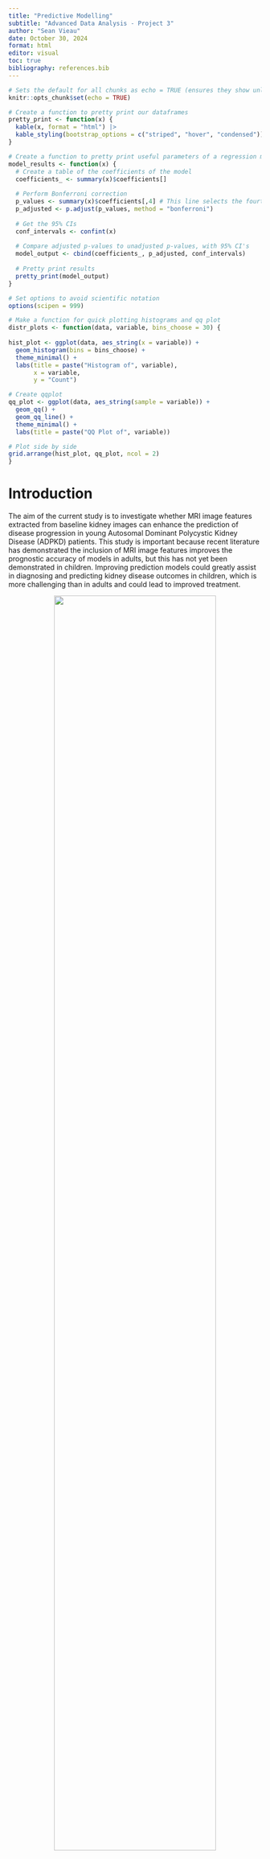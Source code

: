 ```yaml
---
title: "Predictive Modelling"
subtitle: "Advanced Data Analysis - Project 3"
author: "Sean Vieau"
date: October 30, 2024
format: html
editor: visual
toc: true
bibliography: references.bib
---
```


```r
# Sets the default for all chunks as echo = TRUE (ensures they show unless specified not to)
knitr::opts_chunk$set(echo = TRUE)

# Create a function to pretty print our dataframes
pretty_print <- function(x) {
  kable(x, format = "html") |>
  kable_styling(bootstrap_options = c("striped", "hover", "condensed"))
}

# Create a function to pretty print useful parameters of a regression model
model_results <- function(x) {
  # Create a table of the coefficients of the model
  coefficients_ <- summary(x)$coefficients[]
  
  # Perform Bonferroni correction 
  p_values <- summary(x)$coefficients[,4] # This line selects the fourth column of the resulting coefficients      table from summary(model), which is the p-values
  p_adjusted <- p.adjust(p_values, method = "bonferroni")
  
  # Get the 95% CIs
  conf_intervals <- confint(x)
  
  # Compare adjusted p-values to unadjusted p-values, with 95% CI's
  model_output <- cbind(coefficients_, p_adjusted, conf_intervals)
  
  # Pretty print results
  pretty_print(model_output)
}

# Set options to avoid scientific notation
options(scipen = 999)

# Make a function for quick plotting histograms and qq plot
distr_plots <- function(data, variable, bins_choose = 30) {
  
hist_plot <- ggplot(data, aes_string(x = variable)) +
  geom_histogram(bins = bins_choose) +
  theme_minimal() +
  labs(title = paste("Histogram of", variable),
       x = variable,
       y = "Count")

# Create qqplot
qq_plot <- ggplot(data, aes_string(sample = variable)) +
  geom_qq() +
  geom_qq_line() +
  theme_minimal() +
  labs(title = paste("QQ Plot of", variable))

# Plot side by side
grid.arrange(hist_plot, qq_plot, ncol = 2)
}
```

# Introduction

The aim of the current study is to investigate whether MRI image features extracted from baseline kidney images can enhance the prediction of disease progression in young Autosomal Dominant Polycystic Kidney Disease (ADPKD) patients. This study is important because recent literature has demonstrated the inclusion of MRI image features improves the prognostic accuracy of models in adults, but this has not yet been demonstrated in children. Improving prediction models could greatly assist in diagnosing and predicting kidney disease outcomes in children, which is more challenging than in adults and could lead to improved treatment.

::: {style="text-align: center;"}
<img src="/Project_3_Predictive_Modelling/Project_3_R/Media/Project_Description.png" style="width:80%;"/>
:::

#### Task One

![](/Project_3_Predictive_Modelling/Project_3_R/Media/Task_One.png){fig-align="center" width="80%"}

#### Task Two

![](/Project_3_Predictive_Modelling/Project_3_R/Media/Task_Two.png){fig-align="center" width="80%"}

### Clinical Hypotheses

The two clinical hypotheses for this study are that including MRI image features will improve model performance compared to using baseline kidney volume alone in models predicting

1.  Percentage change of total kidney volume growth

2.  Classification of a patient as having fast or slow progression of the disease.

# Background

Here we will review background information on the methodology and variables provided in this data set.

## Gabor Transform

#### What is it

The Gabor Transform, named after Dennis Gabor, is a powerful technique for analyzing the [**texture**]{.underline} of MRI images. By convolving the image with a Gabor filter, it becomes possible to discriminate between features based on intensity differences. This allows the target region and background to be differentiated if they possess distinct features, as they will exhibit different intensity levels. Moreover, the Gabor Transform has tunable parameters, such as the frequency of the sinusoidal wave, which can be adjusted to extract specific textures from the images. Higher frequencies are ideal for capturing fine textures, while lower frequencies are better suited for coarse textures.

#### How it Works

The Gabor Filter first applies a Gaussian Envelope to focus on a small region of the image. It then applies a sinusoidal wave that oscillates at a specific frequency and captures the variation in intensities at that frequency and orientation within that region.

#### Example of Gabor Transform

![Example of applying a Gaussian, then Gabor, and Laplacian Filter (GGL) for differentiation between two different textures (+'s vs L's) ([2](https://link.springer.com/article/10.1007/BF00204594)).](images/clipboard-573562689.png){fig-align="center"}

#### Image Features Provided by the Gabor Transform

In general, Gabor functions can easily extract features of:

-   Spatial Frequency (e.g. how often pixel intensity changes in a given area)

-   Density (e.g. concentration of features within a certain area)

-   Orientation (e.g. Textures or edges at 0°, 45°, 90°, 135°)

-   Phase (e.g. alignment/distance of features)

-   Energy (e.g. overall intensity)

Sources: [1](https://link.springer.com/article/10.1007/s11042-020-09635-6), [2](https://link.springer.com/article/10.1007/BF00204594)

## Gray Level Co-Occurrence Matrix

#### What is it

The Gray Level Co-Occurrence Matrix (GLCM) is another powerful tool for extracting **texture** features from an MRI image. GLCM works under the assumption that the textural information in an image is contained in the "average" spatial relationship that the gray tones in the image have to each other. For example, when a small patch of the picture has little variation of features, the dominant property is tone; When a small patch of a picture has high variation, the dominant property is texture ([3](https://ieeexplore.ieee.org/document/4309314)).

#### How it Works

GLCM examines the spatial relationship between pairs of pixels in an image and calculates how often pairs of pixel values occur at a specified distance and orientation. It does this by computing a set of gray-tone spacial-dependence matrices for various angular relationships and distances between neighboring resolution cell pairs on the image ([3](https://ieeexplore.ieee.org/document/4309314)).

#### Example of GLCM

![Example of textural features extracted from two different land-use category images ([3](https://ieeexplore.ieee.org/document/4309314)).](images/clipboard-759848695.png){width="80%"}

#### Image Features Provided by GLCM

In general, GLCM provides information on the following features:

-   Homogeneity

-   Linear Structure

-   Contrast

-   Number and Nature of Boundaries

-   Complexity of the Image

## Local Binary Pattern

#### What is it

The Local Binary Pattern (LBP) is a third powerful method for extracting [**texture**]{.underline} features from an image. An important and fundamental property of texture is how uniform the patterns are, and LBP captures this by detecting these uniform patterns in circular neighborhoods at any rotation and spatial resolution. LBP is rotation invariant, meaning it does not matter what rotation the image is at; it will always extract very similar features) ([4](https://ieeexplore.ieee.org/document/1017623)).

#### How it Works

LBP works by comparing the intensity of a central pixel with its neighboring pixels and encoding this relationship into a binary pattern. For each neighbor, if it's intensity is greater or equal to the central pixel, it gets assigned a 1 (otherwise a 0). The binary values of all neighbors are then concatenated to form a binary number, and this number is converted into a decimal that represent the LBP for the central pixel ([4](https://ieeexplore.ieee.org/document/1017623)).

#### Example of LBP

![Example of the 36 unique comparisons that can be made between neighboring pixels ([4](https://ieeexplore.ieee.org/document/1017623)).](images/clipboard-3679699747.png){fig-align="center"}

#### Code Information

![](/Project_3_Predictive_Modelling/Project_3_R/Media/Code_Information.png){fig-align="center" width="80%"}

#### Image Features Provided by the LBP

In general, the LBP provides image features on:

-   Uniformity

-   Local Contrast

-   Texture Description

-   Spatial Patterns

-   Gray Level Distribution

# Method

## Study Design

The investigators recruited 71 young patients with ADPKD and collected MRI data at baseline and after 3 years. Additionally, the height corrected kidney volume for each patient was collected at baseline and 3 years by a physician, and the percentage change calculated. Patients were classified as having slow or fast progression of the disease based on this percentage change. Image features were extracted from the baseline MRI images including 2 image features on kidney geometric information, 5 features based on Gabor transform, 2 features based on gray level co-occurrence matrix, 5 features based on image textures, and 5 features based on local binary pattern.

### Statistical Hypotheses

1.  A **linear regression model** predicting **percentage change of total kidney volume growth** including MRI image features and baseline kidney volume will have better performance than a model with baseline kidney volume alone, as determined by specificity, sensitivity, PPV,  NPV,  accuracy, and AUC.

2.  A **logistic regression model** predicting **classification of disease progression as slow or fast** including MRI image features and baseline kidney volume will have better performance than a model with baseline kidney volume alone, as determined by specificity, sensitivity, PPV,  NPV,  accuracy, and AUC.

# Data Preparation

#### Load Packages

```r
library(dplyr)
library(ggplot2)
library(tidyverse)
library(plotly) # Used for interactive plots
library(kableExtra) # Used for pretty printing (kable_styling)
library(ggridges) # Used for plotting distributions
library(naniar) # Used to visualize missingness
library(patchwork) # Used to chain ggplots together
library(gridExtra) # Used to plot ggplots side by side
library(corrplot) # Used for correlation matrix
library(caret) # Used for K-fold cross validation and machine learning
library(bestNormalize) # Used to find best transformation
library(olsrr) # used for backwards elimination model.
library(car) # Used for influenceplot function
library(reshape2) # Used for melting data for multi ROC plotting
```

#### Read .CSV

```r
# Read in data
data <- read_csv("C:/Users/sviea/Documents/Portfolio/Project_3_Predictive_Modelling/Project_3_R/Raw_Data/Project3_data.csv")
```

#### Examine Data Set

```r
# Examine data
pretty_print(head(data))

# Check data types
glimpse(data)
```

#### Create Factors

Everything is appropriately coded as a double.

Let's just convert `progression` into a factor that contains the levels for "slow" or "fast and we're good to go. We will also rename some variables for convenience.

```r
# Convert progression into a factor
data <- data |> 
  mutate(progression = factor(progression,
         levels = c(0,1),
         labels = c("Slow", "Fast")))

# Rename Subject ID and kidney volume variables so they are easier to access
data <- data |> 
  rename(Subject_ID = `Subject ID`,
         kidvol_base = tkvht_base,
         kidvol_visit2 = tkvht_visit2,
         kidvol_change = tkvht_change) 

# Double check data types
glimpse(data)
```

#### Summary

Our data set consists of:

-   71 patients
-   19 MRI image features
-   4 kidney volume variables

# Missingness

```r
# Examine missingness
gg_miss_var(data)

# Examine missingness percents
vis_miss(data)
```

We have 0 missing values!

# Data Split

#### Background

We have an N of 71, which is notably small.

In order to increase the power of the study, we will perform a 5-fold cross validation. Thus, all patients will be in both the training and validation sets, providing a comprehensive evaluation.

![](images/clipboard-802573844.png)

#### Perform the Split

To begin with, we will divide our data set into 5 even folds.

First we randomly shuffle the data so it is not organized by Subject ID

```r
# Set seed for reproducibility
set.seed(123)

# Shuffle the rows
data <- data |> slice_sample(n = nrow(data))
```

Then we create 5-folds of our data set.

```r
# Create labels for Folds1-5
data |> 
  mutate(fold_number = rep(c("Fold1", "Fold2", "Fold3", "Fold4", "Fold5"), length.out = n())) -> data

#### Create separate data frames for each fold

# Create Fold 1
data1_train <- data |> 
  filter(fold_number != "Fold1")
data1_test <- data |> 
  filter(fold_number == "Fold1")

# Create fold 2
data2_train <- data |> 
  filter(fold_number != "Fold2")
data2_test <- data |> 
  filter(fold_number == "Fold2")

# Create fold 3
data3_train <- data |> 
  filter(fold_number != "Fold3")
data3_test <- data |> 
  filter(fold_number == "Fold3")

# Create fold 4
data4_train <- data |> 
  filter(fold_number != "Fold4")
data4_test <- data |> 
  filter(fold_number == "Fold4")

# Create fold 5
data5_train <- data |> 
  filter(fold_number != "Fold5")
data5_test <- data |> 
  filter(fold_number == "Fold5")
```

And examine `Fold1` and ensure the dimensions check out.

```r
# Check dimensions of Fold1
dim(data1_train)

# Check dimensions of Fold1
dim(data1_test)

# Check for any overlapping patients
inner_join(data1_train, data1_test, by = "Subject_ID")
```

We have 56 patients in the fold 1 training set, and 15 in the test set, with no overlapping IDs. Perfect!

# Outcome Variables {#Outcomes_Uni}

Examining the distributions of the entire data set before splitting can cause subtle biases. For example, transformations or decisions based on the entire data set might inadvertently incorporate patterns from the test data into the training process!

We essentially want to mimic real world situations, where we would not know the distributions of our test set prior to analysis.

Thus, we will perform the initial examination of the distribution of our variables, using `Fold1_train`.

::: panel-tabset
## Kidney Volume

#### Baseline Kidney Volume

```r
# Visualize baseline kidney volume
ggplot(data1_train, aes(x = kidvol_base)) +
  geom_histogram() + 
  theme_minimal() + 
  labs(title = "Histogram for Baseline Kidney Volume",
       x = "Baseline Kidney Volume",
       y = "Count")

## QQ Plot
ggplot(data1_train, aes(sample = kidvol_base)) +
  geom_qq() +
  geom_qq_line() +
  theme_minimal() + 
  labs(title = "Histogram for Baseline Kidney Volume",
       x = "Baseline Kidney Volume",
       y = "Count")
```

Kidney volume at baseline appears to be logarithmic.

```r
# Visualize baseline kidney volume
ggplot(data1_train, aes(x = log(kidvol_base))) +
  geom_histogram() + 
  theme_minimal() + 
  labs(title = "Histogram forLog Baseline Kidney Volume",
       x = "Baseline Kidney Volume",
       y = "Count")

# QQ Plot
ggplot(data1_train, aes(sample = log(kidvol_base))) +
  geom_qq() +
  geom_qq_line() +
  theme_minimal() + 
  labs(title = "Histogram for Log Baseline Kidney Volume",
       x = "Baseline Kidney Volume",
       y = "Count")

# Create variable
data1_train <- data1_train |> 
  mutate(kidvol_base_log = log(kidvol_base))
```

`kidvol_base` is normally distributed approximately, after log transform and this variable will be used going forward.

#### Percent Change in Kidney Volume

```r
#| fig-height: 3.5
#| fig-width: 8
# Create histogram
hist_plot <- ggplot(data1_train, aes(x = kidvol_change)) +
  geom_histogram(binwidth = 4.5) +
  theme_minimal() +
  labs(title = "Histogram of Kidney Volume Change",
       y = "Count",
       x = "Kidney Volume Change (%)")

# Create qqplot
qq_plot <- ggplot(data1_train, aes(sample = kidvol_change)) +
  geom_qq() +
  geom_qq_line() +
  theme_minimal() +
  labs(title = "QQ Plot of Kidney Volume Change")

# Plot side by side
grid.arrange(hist_plot, qq_plot, ncol = 2)
```

`kidvol_change` is not quite normally distributed.

##### Log Transform

Let's check if a logarithmic or sqrt transformation will be better.

```r
# Use bestNormalize R package to select the best transformation
BNObject <- bestNormalize(data1_train$kidvol_change)
BNObject

# Create histogram
hist_plot <- ggplot(data1_train, aes(x = log(kidvol_change))) +
  geom_histogram(binwidth = 0.5) +
  theme_minimal() +
  labs(title = "Histogram of Log Kidney Volume Change",
       y = "Count",
       x = "Kidney Volume Change (%)")

# Create qqplot
qq_plot <- ggplot(data1_train, aes(sample = log(kidvol_change))) +
  geom_qq() +
  geom_qq_line() +
  theme_minimal() +
  labs(title = "QQ Plot of Log Kidney Volume Change")

# Plot side by side
grid.arrange(hist_plot, qq_plot, ncol = 2)
```

##### Square Root Transform

```r
# Create histogram
hist_plot <- ggplot(data1_train, aes(x = sqrt(kidvol_change))) +
  geom_histogram(binwidth = 0.5) +
  theme_minimal() +
  labs(title = "Histogram of Sqrt Kidney Volume Change",
       y = "Count",
       x = "Kidney Volume Change (%)")

# Create qqplot
qq_plot <- ggplot(data1_train, aes(sample = sqrt(kidvol_change))) +
  geom_qq() +
  geom_qq_line() +
  theme_minimal() +
  labs(title = "QQ Plot of Sqrt Kidney Volume Chage")

# Plot side by side
grid.arrange(hist_plot, qq_plot, ncol = 2)
```

The log transform appears the best for us.

However, after checking with the professor, it is very rare in machine learning that we engineer the outcome variable at all.

```r
# Create log change in kidney volume
data1_train <- data1_train |> 
  mutate(kidvol_change_log = log(kidvol_change))
```

#### Outliers

It also appears that we have two outlier values. Let's assess using boxplots.

```r
# Calculate IQR and identify outliers
IQR_val <- IQR(data1_train$kidvol_change)
Q1 <- quantile(data1_train$kidvol_change, 0.25)
Q3 <- quantile(data1_train$kidvol_change, 0.75)
lower_bound <- Q1 - (1.5*IQR_val)
upper_bound <- Q3 + (1.5*IQR_val)

# Create boxplot and flag outliers
ggplot(data1_train, aes(x = "", y = kidvol_change)) +
  geom_boxplot(alpha = 0.8) +
  geom_text(aes(label = ifelse(kidvol_change < lower_bound | kidvol_change > upper_bound, Subject_ID, "")), hjust = -0.5, color = "red") +
  theme_minimal() +
  labs(title = "Boxplot of Kidney Volume Change",
       x = "",
       y = "Kidney Volume Change")
```

Patients 37 and 51 are flagging as potential outliers. Let's examine them.

```r
# Examine outlier patients
data1_train |> 
  arrange(desc(kidvol_change)) |> 
  head() |> 
  pretty_print()
```

Interesting, it looks like these patients also have high values for certain MRI image features, such as GLCM 1 and 2. Additionally, they do not have the highest visit 2 kidney volumes, they simply increases in size the most.

### Summary

##### Transformation

It appears that a log transform of `kidvol_base` gives us an approximately normal distribution, and this will be the value used for this covariate going forward.

##### Outliers

While patients 37 and 51 are potential outliers on `kidvol_change`, these are NOT erroneous values. On the contrary, they are backed up by similar high values on other measurements such as `glcm2`, but are not universally high on all MRI image features. In other words, these appear to be very realistic values.

In summary, all values are derived from authentic biological data. They will be examined using the jackknife residuals to assess for leverage and influence, but we are motivated to retain them in the analysis.

[Top of Tabset](#Outcomes_Uni)

## Disease Progression

```r
# Create bar plot
ggplot(data1_train, aes(x = progression, fill = progression)) +
  geom_bar() +
  theme_minimal() +
  scale_fill_brewer(palette = "Pastel2") +
  ylim(0, 45) +
  labs(title = "Count of Slow vs Fast Disease Progression",
       x = "Disease Progression",
       y = "Count",
       fill = "Progression")

# Create Table
table(data1_train$progression) 
```

We have an equal amount of patients that had slow vs fast disease progression.

[Top of Tabset](#Outcomes_Uni)
:::

## Summary

#### Kidney Volume Change

`kidvol_change` is approximately normally distributed following a log transform, with 2 potential outliers we will keep an eye on.

#### Slow vs Fast Disease Progression

We have an even count between patients who had slow vs fast disease progression.

# Feature Engineering I {#Features_Uni}

An assumption for a linear regression is that there is a linear relationship between the predictor and the outcome variable.

Thus for the initial step, we will examine the distribution of our variables and create a quadratic term or take the log for each variable as necessary.

:::::::::: panel-tabset
## Geometry

::: panel-tabset
## Geom1

```r
#| fig-height: 3.5
#| fig-width: 8
# Create histogram
hist_plot <- ggplot(data1_train, aes(x = geom1)) +
  geom_histogram(binwidth = 30) +
  theme_minimal() +
  labs(title = "Histogram of Geom1",
       x = "Geom1",
       y = "Count")

# Create qqplot
qq_plot <- ggplot(data1_train, aes(sample = geom1)) +
  geom_qq() +
  geom_qq_line() +
  theme_minimal() +
  labs(title = "QQ Plot of Geom1")

# Plot side by side
grid.arrange(hist_plot, qq_plot, ncol = 2)
```

There is 1 patient with a drastically lower value than everyone else. Let's examine.

```r
# Filter to most negative geom1 value
data1_train |> 
  arrange(geom1) |> 
  select(Subject_ID, geom1, geom2) |> 
  head() |> 
  pretty_print()
```

Patient 48 appears to be an outlier on `geom1`.

#### Perform Yeo Johnson Transformation

Since we have negatie we have to perform the yeo johnson transformation or we will lose observations as `NA` values.

```r
# Use bestNormalize R package to select the best transformation
BNObject <- bestNormalize(data1_train$geom1)
BNObject

# Create histogram
hist_plot <- ggplot(data1_train, aes(x = yeojohnson(geom1)$x.t)) +
  geom_histogram(binwidth = .4) +
  theme_minimal() +
  labs(title = "Histogram of Yeo Johnson Geom1",
       y = "Count",
       x = "Log Geom1")

# Create qqplot
qq_plot <- ggplot(data1_train, aes(sample = yeojohnson(geom1)$x.t)) +
  geom_qq() +
  geom_qq_line() +
  theme_minimal() +
  labs(title = "QQ Plot of Yeo Johnson Geom1")

# Plot side by side
grid.arrange(hist_plot, qq_plot, ncol = 2)

# Perform transform
data1_train <- data1_train |> 
  mutate(geom1_yeo = yeojohnson(geom1)$x.t)
```

`geom` is more normally distributed after a Yeo Johnson transform.

#### Summary

`geom1` is normally distributed following a Yeo Johnson transform. There is potentially one outlier on the negative side, but this seemed to not be a factor after transforming.

[Top of Tabset](#Features_Uni)

## Geom2

```r
#| fig-height: 3.5
#| fig-width: 8
# Create histogram
hist_plot <- ggplot(data1_train, aes(x = geom2)) +
  geom_histogram(binwidth = 300) +
  theme_minimal() +
  labs(title = "Histogram of Geom2",
       x = "Geom2",
       y = "Count")

# Create qqplot
qq_plot <- ggplot(data1_train, aes(sample = geom2)) +
  geom_qq() +
  geom_qq_line() +
  theme_minimal() +
  labs(title = "QQ Plot of Geom2")

# Plot side by side
grid.arrange(hist_plot, qq_plot, ncol = 2)
```

`geom2` appears to be logarithmic. Let's adjust.

#### Square Root Transformation

```r
#| fig-height: 3.5
#| fig-width: 8
# Create new variable
data1_train <- data1_train |> 
 mutate(geom2_sqrt = sqrt(geom2),
        geom2_log = log(geom2)) 

# Create histogram
hist_plot <- ggplot(data1_train, aes(x = geom2_sqrt)) +
  geom_histogram(binwidth = 20) +
  theme_minimal() +
  labs(title = "Histogram of Geom2_sqrt",
       x = "Geom2_sqrt",
       y = "Count")

# Create qqplot
qq_plot <- ggplot(data1_train, aes(sample = geom2_sqrt)) +
  geom_qq() +
  geom_qq_line() +
  theme_minimal() +
  labs(title = "QQ Plot of Geom2_sqrt")

# Plot side by side
grid.arrange(hist_plot, qq_plot, ncol = 2)
```

Sqrt kind of makes it better, but not quite.

#### Log Transformation

Let's examine the log.

```r

# Create histogram
hist_plot <- ggplot(data1_train, aes(x = log(geom2))) +
  geom_histogram(binwidth = 1) +
  theme_minimal() +
  labs(title = "Histogram of Geom2 log",
       x = "Geom2 log",
       y = "Count")

# Create qqplot
qq_plot <- ggplot(data1_train, aes(sample = log(geom2))) +
  geom_qq() +
  geom_qq_line() +
  theme_minimal() +
  labs(title = "QQ Plot of Geom2 log")

# Plot side by side
grid.arrange(hist_plot, qq_plot, ncol = 2)
```

#### Yeo Johnson Transform

A Yeo Johnson transformation

```r
# Use bestNormalize R package to select the best transformation
BNObject <- bestNormalize(data1_train$geom2)
BNObject

# Create histogram
hist_plot <- ggplot(data, aes(x = yeojohnson(geom2)$x.t)) +
  geom_histogram(binwidth = 1) +
  theme_minimal() +
  labs(title = "Histogram of Geom2 Yeo",
       x = "Geom2 Yeo",
       y = "Count")

# Create qqplot
qq_plot <- ggplot(data, aes(sample = yeojohnson(geom2)$x.t)) +
  geom_qq() +
  geom_qq_line() +
  theme_minimal() +
  labs(title = "QQ Plot of Geom2 Yeo")

# Plot side by side
grid.arrange(hist_plot, qq_plot, ncol = 2)

# Create the variable
data1_train <- data1_train |> 
  mutate(geom2_yeo = yeojohnson(geom2)$x.t)
```

I think log or yeo is our best bet here.

#### Summary

While there is no transformation that makes `geom2` normally distributed, log or yeojohnson transformation may help and will be considered. Let's select Yeo Johnson as it looks slightly better.

[Top of Tabset](#Features_Uni)
:::

## Gabor

::: panel-tabset
## Gabor1

```r
#| fig-height: 3.5
#| fig-width: 8
# Create histogram
hist_plot <- ggplot(data1_train, aes(x = gabor1)) +
  geom_histogram(binwidth = 0.2) +
  theme_minimal() +
  labs(title = "Histogram of Gabor1",
       x = "Gabor2",
       y = "Count")

# Create qqplot
qq_plot <- ggplot(data1_train, aes(sample = gabor1)) +
  geom_qq() +
  geom_qq_line() +
  theme_minimal() +
  labs(title = "QQ Plot of Gabor1")

# Plot side by side
grid.arrange(hist_plot, qq_plot, ncol = 2)
```

`gabor1` is normally distributed.

[Top of Tabset](#Features_Uni)

## Gabor2

```r
#| fig-height: 3.5
#| fig-width: 8
# Make plots
distr_plots(data1_train, "gabor2", 12)
```

`gabor2` appears approximately normally distributed.

```r
# Use bestNormalize R package to select the best transformation
BNObject <- bestNormalize(data1_train$gabor2)
BNObject
```

It looks like a yeo johnson transformation will be most appropriate here.

```r
data1_train <- data1_train |> 
  mutate(gabor2_yeo = yeojohnson(gabor2)$x.t)

distr_plots(data1_train, "gabor2_yeo", 10)
```

A yeo johnson transformation *slightly* improves the normality of `gabor2`.

[Top of Tabset](#Features_Uni)

## Gabor3

```r
#| fig-height: 3.5
#| fig-width: 8
# Make plots
distr_plots(data1_train, "gabor3", 30)
```

[Top of Tabset](#Features_Uni)

`gabor3` appears approximately normally distributed, with some potential outliers.

```r
# Use bestNormalize R package to select the best transformation
BNObject <- bestNormalize(data1_train$gabor3)
BNObject
```

Transformations don't seem to help much here. We want the values to be closest to 1 to indicate more normality.

#### Summary

Transformation doesn't seem to help much with `gabor3`.

[Top of Tabset](#Features_Uni)

## Gabor4

```r
#| fig-height: 3.5
#| fig-width: 8
# Make plots
distr_plots(data1_train, "gabor4", 30)
```

`gabor4` may be exponential.

```r
#| fig-height: 3.5
#| fig-width: 8
data1_train <- data1_train |> 
  mutate(gabor4_log = log(gabor4))

distr_plots(data1_train, "gabor4_log", 12)
```

`gabor4_log` appears to be normally distributed.

#### Summary

The log transform of `gabor4` made it approximately normal.

[Top of Tabset](#Features_Uni)

## Gabor5

```r
#| fig-height: 3.5
#| fig-width: 8
# Make plots
distr_plots(data1_train, "gabor5", 30)
```

`gabor5` looks logarithmic potentially.

#### Log Transform

```r
# Use bestNormalize R package to select the best transformation
BNObject <- bestNormalize(data1_train$gabor5)
BNObject

# Create log term
data1_train <- data1_train |> 
  mutate(gabor5_log = log(gabor5))
 
distr_plots(data1_train, "gabor5_log", 30)
```

That's kind of better.

```r
# Calculate IQR and identify outliers
IQR_val <- IQR(data1_train$gabor5_log)
Q1 <- quantile(data1_train$gabor5_log, 0.25)
Q3 <- quantile(data1_train$gabor5_log, 0.75)
lower_bound <- Q1 - (1.5*IQR_val)
upper_bound <- Q3 + (1.5*IQR_val)

# Create boxplot and flag outliers
ggplot(data1_train, aes(x = "", y = gabor5_log)) +
  geom_boxplot(alpha = 0.8) +
  geom_text(aes(label = ifelse(gabor5_log < lower_bound | gabor5_log > upper_bound, Subject_ID, "")), hjust = -0.5, color = "red") +
  theme_minimal() +
  labs(title = "Boxplot of Gabor5",
       x = "",
       y = "Gabor5")
```

#### Summary

`gabor5` is not normally distributed, and no transform seems to help much. It may be dropped from consideration.

[Top of Tabset](#Features_Uni)
:::

## GLCM

::: panel_tabset
## GLCM1

```r
#| fig-height: 3.5
#| fig-width: 8
# Make plots
distr_plots(data1_train, "glcm1", 10)
```

`glcm1` is approximately normally distributed.

[Top of Tabset](#Features_Uni)

## GLCM2

```r
#| fig-height: 3.5
#| fig-width: 8
# Make plots
distr_plots(data1_train, "glcm2", 10)
```

`glcm2` may be logarithmic.

#### Log Transform

```r
# Create log variable
data1_train <- data1_train |> 
  mutate(glcm2_log = log(glcm2))

#| fig-height: 3.5
#| fig-width: 8
# Make plots
distr_plots(data1_train, "glcm2_log", 10)
```

```r
# Use bestNormalize R package to select the best transformation
BNObject <- bestNormalize(data1_train$glcm2)
BNObject
```

It appears that this is the best transformation we will get.

#### Summary

The best transformation for `glcm2` is a log transform.

[Top of Tabset](#Features_Uni)
:::

## TXTI

::: panel-tabset
## TXT1

```r
#| fig-height: 3.5
#| fig-width: 8
# Make plots
distr_plots(data1_train, "txti1", 10)
```

#### Summary

`txti1` appears normally distributed

[Top of Tabset](#Features_Uni)

## TXTI2

```r
#| fig-height: 3.5
#| fig-width: 8
# Make plots
distr_plots(data1_train, "txti2", 10)
```

#### Summary

`txti2` appears normally distributed.

[Top of Tabset](#Features_Uni)

## TXTI3

```r
#| fig-height: 3.5
#| fig-width: 8
# Make plots
distr_plots(data1_train, "txti3", 10)
```

#### Summary

`txti3` appears normally distributed.

[Top of Tabset](#Features_Uni)

## TXTI4

```r
#| fig-height: 3.5
#| fig-width: 8
# Make plots
distr_plots(data1_train, "txti4", 10)
```

`txti4` may be logarithmic.

#### Log Transform

```r
#| fig-height: 3.5
#| fig-width: 8
data1_train <- data1_train |> 
  mutate(txti4_log = log(txti4))

# Make plots
distr_plots(data1_train, "txti4_log", 10)
```

That's better, still not perfect.

```r
# Use bestNormalize R package to select the best transformation
BNObject <- bestNormalize(data1_train$txti4)
BNObject
```

Log is better than sqrt so we will use log.

#### Summary

The best transformation for `txtxi4` is log, though it is still not perfect.

[Top of Tabset](#Features_Uni)

## TXTI5

```r
#| fig-height: 3.5
#| fig-width: 8
#| # Make plots
distr_plots(data1_train, "txti5", 10)
```

May be logarithmic.

#### Log Transform

```r
#| fig-height: 3.5
#| fig-width: 8
data1_train <- data1_train |> 
  mutate(txti5_log = log(txti5))

#| # Make plots
distr_plots(data1_train, "txti5_log", 10)
```

That looks better. Mostly.

```r
# Use bestNormalize R package to select the best transformation
BNObject <- bestNormalize(data1_train$txti5)
BNObject
```

Log performs better than sqrt, that's as good as we can get.

#### Summary

The best transformation for `txti5` is logarithmic.

[Top of Tabset](#Features_Uni)
:::

## LBP

::::: panel-tabset
## LBP1

```r
#| fig-height: 3.5
#| fig-width: 8
#| # Make plots
distr_plots(data1_train, "lbp1", 20)
```

Looks normally distributed with 1 outlier.

#### Remove Outlier

```r
# Examine LBP outlier
data1_train |> 
  arrange(desc(lbp3)) |> 
  select(Subject_ID, lbp1, lbp2, lbp3, lbp4, lbp5) |> 
  head() |> 
  pretty_print()
```

Patient 52 is a CLEAR outlier (lbp3 = 11, no othe patients have an lbp3 over 1).

We remove them.

```r
# Remove outlier patient
data1_train <- data1_train |> 
  filter(!Subject_ID == 52)
```

#### Remake Plots

```r
#| fig-height: 3.5
#| fig-width: 8
#| # Make plots
distr_plots(data1_train, "lbp1", 10)
```

That's close to normal, let's check if it could be better.

```r
# Use bestNormalize R package to select the best transformation
BNObject <- bestNormalize(data1_train$lbp1)
BNObject
```

#### Yeo Johnson Transform

It seems a yeo transformation will be the best (since we have negatives and a log and sqrt transformation will cause NA values)

```r
#| fig-height: 3.5
#| fig-width: 8
# Perform transform
data1_train <- data1_train |> 
  mutate(lbp1_yeo = yeojohnson(lbp1)$x.t)

#| # Make plots
distr_plots(data1_train, "lbp1_yeo", 10)
```

It's slightly better, but not by much.

#### Summary

A yeo johnson transformation helps a little bit.

We will choose to not transform this variable.

::: callout-note
Note: Patient 52 is a clear outlier and possibly erroneous value on the `lbp` features. Ensure to remove it from all data sets!
:::

[Top of Tabset](#Features_Uni)

## LBP2

```r
#| fig-height: 3.5
#| fig-width: 8
#| # Make plots
distr_plots(data1_train, "lbp2", 20)
```

We appear to have a different outlier for `lbp2`.

```r
# Examine outlier
data1_train |> 
  arrange(desc(lbp2)) |> 
  select(Subject_ID, lbp1, lbp2, lbp3, lbp4, lbp5) |> 
  head() |> 
  pretty_print()
```

Patient 48 is an outlier on `lbp2` (lbp2 = 3, all other patients are essentially below 1).

We remove them

```r
# Remove outlier
data1_train <- data1_train |> 
  filter(!Subject_ID == 48)
```

#### Remake Plots

```r
#| fig-height: 3.5
#| fig-width: 8
#| # Make plots
distr_plots(data1_train, "lbp2", 20)
```

#### 

`lbp2` is normally distributed

[Top of Tabset](#Features_Uni)

## LBP3

```r
#| fig-height: 3.5
#| fig-width: 8
#| # Make plots
distr_plots(data1_train, "lbp3", 20)
```

Doesn't look too good.

```r
# Use bestNormalize R package to select the best transformation
BNObject <- bestNormalize(data1_train$lbp3)
BNObject
```

None of the transformations help much here.

#### Summary

`lbp3` is not normally distributed and no transformations help. We keep the original unmodified values.

[Top of Tabset](#Features_Uni)

## LBP4

```r
#| fig-height: 3.5
#| fig-width: 8
#| # Make plots
distr_plots(data1_train, "lbp4", 20)
```

`lbp4` appears logarithmic.

```r
#| fig-height: 3.5
#| fig-width: 8
# Create log variable
data1_train <- data1_train |> 
  mutate(lbp4_log = log(lbp4))

#| # Make plots
distr_plots(data1_train, "lbp4_log", 20)
```

Looks better.

```r
# Use bestNormalize R package to select the best transformation
BNObject <- bestNormalize(data1_train$lbp4)
BNObject
```

The log transform also provides the best performance here.

#### Summary

The log transform provides the best distribution for `lbp4`

::: callout-note
Note: Patient 48 is a clear outlier and possibly erroneous value on the `lbp2` feature. Ensure to remove it from all data sets!
:::

[Top of Tabset](#Features_Uni)

## LBP5

```r
#| fig-height: 3.5
#| fig-width: 8
#| # Make plots
distr_plots(data1_train, "lbp5", 20)
```

`lbp5` looks logarithmic.

```r
#| fig-height: 3.5
#| fig-width: 8
# Create log variable
data1_train <- data1_train |> 
  mutate(lbp5_log = log(lbp5))

#| # Make plots
distr_plots(data1_train, "lbp5_log", 15)

# Create variable
data1_train <- data1_train |> 
  mutate(lbp5_log = log(lbp5))
```

```r
# Use bestNormalize R package to select the best transformation
BNObject <- bestNormalize(data1_train$lbp5)
BNObject
```

Looks better, and we confirm that the log transform performs the best.

#### Summary

Log transform is the best for `lbp5`.

[Top of Tabset](#Features_Uni)
:::::

## Feature Engineering Summary

We determined that the following variables were approximately normally distributed after performing the transformations below: - `kidvol_base_log` - `kidvol_change_log` (this will be considered, but likely not used) - `geom1_yeo` - `geom2_yeo` - `gabor2_yeo` - `gabor4_log` - `glcm2_log` - `txti4_log` - `txti5_log` - `lbp4_log` - `lbp5_log`

These variables will be used for all comparisons moving forward to ensure we meet the assumption of linearity for a linear regression model.

`gabor5` is not normal even after transforming.

We also eliminated 2 outlier/possible erroneous values in the form of patients, `48` and `52`.

[Top of Tabset](#Features_Uni)
::::::::::

## Correlation Matrix I

To assess for the best engineering of features and select the most promising covariates for this predictive model, I will create the following correlation matrices.

-   With unaltered features & engineered features
-   With averages and interactions to aggregate features from the same class
-   With squared features

This process should uncover hidden relationships between features that are not immediately obvious (such as a squared feature being a significant predictor, but not in its original form).

This first matrix will contain the unaltered features in their original form, as well as the engineered features as determined by examination of distributions.

```r
#| fig-height: 8
#| fig-width: 8
# Control matrix for better output
matrix_order <- c("kidvol_base", "kidvol_change", "kidvol_change_log", "progression", "geom1", "geom1_yeo", "geom2", "geom2_yeo", "gabor1", "gabor2", "gabor2_yeo", "gabor3", "gabor4", "gabor4_log", "gabor5", "glcm1", "glcm2", "glcm2_log", "txti1", "txti2", "txti3", "txti4", "txti4_log", "txti5", "txti5_log", "lbp1", "lbp2", "lbp3", "lbp4", "lbp4_log", "lbp5", "lbp5_log")
 
# Clean the output by making a trimmed dataset excluding extaneous variables
data_for_matrix <- data1_train |> 
  select(matrix_order)

# We factored our variables at the start. To make a correlation matrix we must reconvert those back to numeric
data_for_matrix <- data.frame(lapply(data_for_matrix, function(x) if (is.factor(x)) as.numeric(x) else x))

# Make a correlation matrix with all variables of the trimmed data set
correlation_matrix <- cor(data_for_matrix, use = "complete.obs")

# Plot correlation matrix
corrplot(correlation_matrix, method = "color", addCoef.col = "black", number.cex = 0.4, insig = "blank")
```

From this plot we can see a few relationships between our original and transformed features.

## Main Observations {#Corr_One}

:::: panel-tabset
## Geometry

`geom1` (r = -0.17) and `geom2_yeo` (r = -0.15) have about equal correlation with `kidvol_change`

[Top of Tabset](#Corr_One)

## Gabor Transform

None of the original or transformed `gabor` features are correlated to change in `kidvol_change_log`.

Interestingly, `gabor3` appears to have a strong correlation to the untransformed `kidvol_change`, but not with `kidvol_change_log`. Let's assess.

```r
# Create plot
ggplot(data1_train, aes(x = gabor3, y = kidvol_change)) +
  geom_smooth(method = "lm") +
  geom_point() +
  labs(title = "Change in Kidney Volume by Gabor3",
       x = "Gabor3",
       y = "Change in Kidney Volume (%)") +
  theme_minimal()
```

This appears to be driven entirely by that outlier patient on the far left.

We previously determined that patients 37 and 51 were outliers on the boxplots on `kidvol_change`.

Let's assess how this relationship changes after removing them.

```r
# Remove outlier patients on kidvol change
data_out_rem <- data1_train |> 
  filter(!Subject_ID %in% c(37,51))

# Plot
ggplot(data_out_rem, aes(x = gabor3, y = kidvol_change)) +
  geom_smooth(method = "lm") +
  geom_point() +
  labs(title = "Change in Kidney Volume by Gabor3",
       x = "Gabor3",
       y = "Change in Kidney Volume (%)") +
  theme_minimal()
```

The relationship now looks appropriately linear when these outlier patients are removed.

We can also see that taking the log of the change in kidney volume reduces the influence of these outliers and makes the correlation non significant

```r
# Create plot
ggplot(data1_train, aes(x = gabor3, y = kidvol_change_log)) +
  geom_smooth(method = "lm") +
  geom_point() +
  labs(title = "Change in Log Kidney Volume by Gabor3",
       x = "Gabor3",
       y = "Change in Log Kidney Volume (%)") +
  theme_minimal()
```

::: callout-note
Note: Patients 37 and 51 may be outliers and will need to be assessed using leverage and influence after the final model is fit!
:::

[Top of Tabset](#Corr_One)

## Gray Level Co-Occurence Matrix

None of the MRI features from the gray level co-occurence matrix were strongly correlated with `kidvol_change`.

[Top of Tabset](#Corr_One)

## Txti

`txti2` is a strong predictor of change in `kidvol` regardless if whether `kidvol` is transformed or not.

```r
# Create plot
ggplot(data1_train, aes(x = txti2, y = kidvol_change)) +
  geom_smooth(method = "lm") +
  geom_point() +
  labs(title = "Change in Log Kidney Volume by Txti2",
       x = "Txti2",
       y = "Change in Log Kidney Volume (%)") +
  theme_minimal()
```

`txti2` is a strong predictor of change in kidney volume!

[Top of Tabset](#Corr_One)

## Local Binary Pattern

#### Lbp2

`lbp2` is weakly correlated to change in kidney volume.

```r
# Create plot
ggplot(data1_train, aes(x = lbp2, y = kidvol_change)) +
  geom_smooth(method = "lm") +
  geom_point() +
  labs(title = "Change in Log Kidney Volume by lbp2",
       x = "lbp2",
       y = "Change in Log Kidney Volume (%)") +
  theme_minimal()


model <- lm(kidvol_change ~ lbp2, data = data1_train)
summary(model)
```

#### Lbp4

`lbp4` after log transforming is weakly associated with change in kidney volume, but not strong enough to be significant.

```r
# Create plot
ggplot(data1_train, aes(x = lbp4_log, y = kidvol_change)) +
  geom_smooth(method = "lm") +
  geom_point() +
  labs(title = "Change in Log Kidney Volume by Lbp4",
       x = "Log Lbp4",
       y = "Change in Kidney Volume (%)") +
  theme_minimal()
```

#### Lbp Log

`lbp5_log` is strongly correlated to change in kidney volume.

```r
# Create plot
ggplot(data1_train, aes(x = lbp5_log, y = kidvol_change)) +
  geom_smooth(method = "lm") +
  geom_point() +
  labs(title = "Change in Log Kidney Volume by Log Lbp5",
       x = "Log Lbp5",
       y = "Change in Log Kidney Volume (%)") +
  theme_minimal()
```

We have a pretty strong negative relationship here, looks like it is slightly driven by those two outlier patients.

[Top of Tabset](#Corr_One)
::::

## Summary

The features that are most promising as covariates at this point are:

-   `geom2_yeo`
-   `gabor3`
-   `txt12`
-   `lbp5_log`

# Feature Engineering II

## Averages and Interaction Terms

We saw in the correlation matrix that both `geom1` and `geom2` had pretty even correlations with change in kidney volume.

In the interest of discovering underlying patterns (and minimizing the number of features we have, since we have a limit of 5 based on our sample size), I will attempt to collapse these two variables by

-   Taking their average
-   Taking their interaction term

I will also do the same for `lbp2`, and `lbp5_log`, which were correlated with the outcome.

#### Create Average and Interaction Terms

```r
# Create average and interaction terms
data1_train <- data1_train |> 
  mutate(geom_avg = (geom1_yeo + geom2_yeo)/2,
         geom_int = geom1_yeo*geom2_yeo,
         lbp_avg  = (lbp2 + lbp5_log),
         lbp_int  = lbp2*lbp5_log)
```

## Correlation Matrix II

Now we can rerun the correlation matrix and examine how those relationships changed

```r
#| fig-width: 8
#| fig-height: 8
# Control matrix for better output
matrix_order <- c("kidvol_base", "kidvol_change", "kidvol_change_log", "progression", "geom1", "geom1_yeo", "geom2", "geom2_yeo", "geom_avg", "geom_int", "lbp1", "lbp2", "lbp3", "lbp4", "lbp4_log", "lbp5", "lbp5_log", "lbp_avg", "lbp_int")
 
# Clean the output by making a trimmed dataset excluding extaneous variables
data_for_matrix <- data1_train |> 
  select(matrix_order)

# We factored our variables at the start. To make a correlation matrix we must reconvert those back to numeric
data_for_matrix <- data.frame(lapply(data_for_matrix, function(x) if (is.factor(x)) as.numeric(x) else x))

# Make a correlation matrix with all variables of the trimmed data set
correlation_matrix <- cor(data_for_matrix, use = "complete.obs")

# Plot correlation matrix
corrplot(correlation_matrix, method = "color", addCoef.col = "black", number.cex = 0.6)
```

## Main Observations {#Corr_Two}

::: panel-tabset
## Geometry

`geom_avg` (r = 0.20) has a higher correlation coefficient than `geom1_yeo` and `geom2_yeo` alone, and will thus be used as an aggregate covariate to capture the geometry of the MRIs going forward.

```r
# Create plot
ggplot(data1_train, aes(x = geom_avg, y = kidvol_change)) +
  geom_smooth(method = "lm") +
  geom_point() +
  labs(title = "Change in Kidney Volume by geom_avg",
       x = "geom_avg",
       y = "Change in Kidney Volume (%)") +
  theme_minimal()
```

Notably, this could be driven by those two outliers as mentioned previously.

[Top of Tabset](#Corr_Two)

## Local Binary Pattern

The average and interaction terms do not perform better than `lbp5_log` alone.

[Top of Tabset](#Corr_Two)
:::

### Summary

`geom_avg` increases the r by 0.03 over the individual non-combined features, and will be chosen as a candidate covariate.

`lbp_avg` does not perform better than `lbp5_log` alone, and thus `lbp5_log` will be chosen as a candidate covariate in the final model.

# Feature Engineering III

## Quadratic Terms

Finally, we will consider quadratic terms for each feature.

```r
#| fig-width: 10
#| fig-height: 10
# Create function to square specified columns and rename the new variables
square_selected_variables <- function(df, columns) {
  df <- df %>%
    mutate(across(all_of(columns), ~ .^2, .names = "{.col}_square"))
  return(df)
}

# Choose columns to get squared
columns <- data1_train |>
  select(geom1, geom1_yeo, geom2, geom2_yeo, geom_avg, geom_int, gabor1, gabor2, gabor2_yeo, gabor3, gabor4, gabor4_log, gabor5, glcm1, glcm2, glcm2_log, txti1, txti2, txti3, txti4, txti4_log, txti5, txti5_log, lbp1, lbp2, lbp3, lbp4, lbp4_log, lbp5, lbp5_log, lbp_avg, lbp_int) |>
  colnames()


# Square selected variables
data_square <- square_selected_variables(data1_train, columns)
  
```

## Correlation Matrix III

```r
# Control matrix for better output
matrix_order <- c("kidvol_base", "kidvol_change", "kidvol_change_log", "progression", "geom1_square", "geom1_yeo_square", "geom2_square", "geom2_yeo_square", "geom_avg_square", "geom_int_square", "gabor1_square", "gabor2_square", "gabor2_yeo_square", "gabor3_square", "gabor4_square", "gabor4_log_square", "gabor5_square", "glcm1_square", "glcm2_square", "glcm2_log_square", "txti1_square", "txti2_square", "txti3_square", "txti4_square", "txti4_log_square", "txti5_square", "txti5_log_square", "lbp1_square", "lbp2_square", "lbp3_square", "lbp4_square", "lbp4_log_square", "lbp5_square", "lbp5_log_square", "lbp_avg_square", "lbp_int_square")
 
# Clean the output by making a trimmed dataset excluding extraneous variables
data_for_matrix2 <- data_square |> 
  select(matrix_order)

# We factored our variables at the start. To make a correlation matrix we must reconvert those back to numeric
data_for_matrix2 <- data.frame(lapply(data_for_matrix2, function(x) if (is.factor(x)) as.numeric(x) else x))

# Make a correlation matrix with all variables of the trimmed data set
correlation_matrix <- cor(data_for_matrix2, use = "complete.obs")

# Plot correlation matrix
corrplot(correlation_matrix, method = "color", addCoef.col = "black", number.cex = 0.2)
```

## Main Observations {#Corr_Three}

::: panel-tabset
## Gabor Transform

#### Gabor3

The correlation coefficient for `gabor3_square` is higher than `gabor3`.

```r
ggplot(data_square, aes(x = gabor3_square, y = kidvol_change)) +
  geom_point() +
  geom_smooth(method = "lm")
```

Let's compare if we remove those outliers

```r
ggplot(data_out_rem, aes(x = gabor3**2, y = kidvol_change)) +
  geom_point() +
  geom_smooth(method = "lm")
```

This appears to be driven by that outlier patient.

[Top of Tabset](#Corr_Three)

## Gray Level Co-Occurence Matrix

`glcm2_square` has a strong correlation (r = 0.31). Let's examine.

```r
# Create the plot
ggplot(data_square, aes(x = glcm2_square, y = kidvol_change)) +
  geom_point() +
  geom_smooth(method = "lm")

# Check the model
model <- lm(kidvol_change ~ glcm2**2, data = data1_train)
summary(model)
```

This could be driven by the outlier, but we will include `glcm2_square` as a covariate during model selection.

[Top of Tabset](#Corr_Three)
:::

### Summary

`GLCM2_square` will be considered as a potential covariate during model selection.

# Feature Scaling

Before we perform our regression, we must standardize our variables to place them all on the same scale so that they contribute equally to the model.

This also makes it easier for the gradient descent process to converge faster and more efficiently.

![](images/clipboard-243237117.png){fig-align="center" width="80%"}

![](images/clipboard-2354431195.png){fig-align="center" width="80%"}

## Perform Scaling

We will perform z norm scaling using `caret`, which will appropriately scale the test set of each fold using the mean and standard deviation of each respective training set.

# Task One: Linear Regression

[This website](http://zevross.com/blog/2017/09/19/predictive-modeling-and-machine-learning-in-r-with-the-caret-package/) was used for coding guidance for the linear regression model.

## Cost Function

The cost function in a linear regression is Root Mean Square Error (RMSE):

$$ \text{RMSE} = \sqrt{\frac{1}{n} \sum_{i=1}^{n} (y_i - \hat{y}_i)^2} $$

Where y is the actual change in outcome variable and y-hat is the predicted change, and n is the number of observations.

#### Mapping Function

In the case of linear regression, the mapping function is essentially each beta in the model.

#### Goal

The goal is to select a mapping function that minimizes the cost function and thereby produces the best predictions for the outcome variable.

We will be using the `caret` package to perform model training using 5-fold cross validation and Ordinary Least Squares (OLS). Another option is to perform gradient descent.

## Model 1A: Baseline Kidney Volume {#1A}

::: panel-tabset
## Analysis

To answer the researcher's first question for Task 1, we will perform a predictive model that uses the baseline height-corrected total kidney volume to predict percent change in kidney volume.

$$ Kidney Volume Change = 𝛽_0 + 𝛽_1*Log Kidney Volume Baseline + e $$

```r
set.seed(123)

# Set up a 5-fold cross validation
tc <- trainControl(method = "cv", number = 5)

# Perform the linear regression using 5-fold CV
model1a <- train(kidvol_change ~ log(kidvol_base), 
                 data = data, 
                 method = "lm",
                 trControl = tc)
# Get RMSE
model1a

# Get model coefficients
summary(model1a)

# Examine RSME and R Squared of each fold
pretty_print(model1a$resample)
```

The model has an RMSE of 8.10.

[Top of Tabset](#1A)

## Visualization

#### Actual vs Predicted Values

```r
# Save predicted values to data set
data$predictions1a <- predict(model1a, newdata = data)

# Visualize predicted vs actual values
ggplot(data, aes(x = kidvol_change, y = predictions1a)) +
  geom_point() +
  geom_abline(intercept = 0, slope = 1, color = "blue", linetype = "dashed") +
  theme_minimal() +
  labs(title = "Predicted vs Actual Values for Baseline Kidney Volume",
       x = "Actual Values",
       y = "Predicted Values")
```

In a well performing model, the dots are close to a straight line (the blue dashed line), which would indicate perfect overlap between predicted and actual values.

#### Residuals

```r
# Calculate the residuals
data$residuals1a <- data$kidvol_change - data$predictions1a

# Plot
ggplot(data, aes(x = predictions1a, y = residuals1a)) +
  geom_point() +
  geom_hline(yintercept = 0, color = "blue", linetype = "dashed") +
  theme_minimal() +
  labs(title = "Residuals for Baseline Kidney Volume",
       x = "Predicted Values",
       y = "Residuals")
```

There's some pretty large differences in the predictions here, with some patients having predicted values that are 15% off or greater!

#### QQ Plot

```r
# Plot QQ Plot
ggplot(data, aes(sample = residuals1a)) +
  geom_qq() +
  geom_qq_line() +
  theme_minimal() +
  labs(title = "QQ Plot of Model 1A")
```

The QQ plot is almost normal, but not quite.

#### Histogram of Residuals

```r
# Create histogram of residuals
ggplot(data, aes(x = residuals1a)) + 
  geom_histogram(bins = 20) +
  labs(title = "Histogram of Residuals for Model 1A", 
       x = "Residuals", 
       y = "Count") +
  theme_minimal()
```

The residuals are almost normally distributed, but not quite.

[Top of Tabset](#1A)

## Summary

the RMSE of the model including `kidvol_base` alone is 8.11

The model does not perform too well, when looking at the plots of the predicted vs actual values.

The assumption of normality is almost, but not quite, met.

[Top of Tabset](#1A)
:::

## Model 1B: MRI Features {#1B}

To answer the researcher's second question for Task 1, we will run a predictive model that uses only MRI image features to predict percent change in kidney volume at year 3.

$$ Kidney Volume Change = 𝛽_0 + 𝛽_1*Txti2 + e $$

#### Model Selection

Model selection will be performed on Fold 1 to avoid data snooping on the test set.

The potential scaled covariates for our final model after feature engineering and interactive variable selection are:

-   `geom_avg`
-   `gabor3`
-   `txti2`
-   `lbp5_log`
-   `glcm2_square`

We will perform model selection using backwards elimination and BIC.

::: panel-tabset
## Backwards Elimination I

```r
# Create variables
data1_train <- data1_train |> 
  mutate(geom_avg_scale = scale((geom1_yeo+geom2_yeo)/2),
         gabor3_scale = scale(gabor3),
         txti2_scale = scale(txti2),
         lbp5_log_scale = scale(log(lbp5)),
         glcm2_square_scale = scale(glcm2**2))

# First build the model with all variables
model1b <- lm(kidvol_change ~ geom_avg_scale + gabor3_scale + txti2_scale + lbp5_log_scale + glcm2_square_scale, data = data1_train)
summary(model1b)

# Perform backward elimination 
ols_step_backward_sbc(model1b)
```

`geom_avg` and `lbp5_log` are removed based on BIC. AIC prefers the model with `lbp5_log`

However, we must note that we suspect patients 37 and 51 to be outliers on total kidney volume change, and we saw previously that the correlations for `gabor3` and `glcm2_square` may be being driven by these outlier patients.

[Top of Tabset](#1B)

## Analysis I

### Perform 5-Fold Cross Validation

The final model selected via backwards elimination includes `gabor3`, `txti2`, and `glcm2_square`

```r
set.seed(123)
# Create variables for original data set
data <- data |> 
  mutate(gabor3_scale = scale(gabor3),
         txti2_scale = scale(txti2),
         glcm2_square = glcm2**2,
         glcm2_square_scale = scale(glcm2**2),
         lbp5_log_scale = scale(log(lbp5)),
         geom_avg_scale = scale(geom1+geom2)/2)

# Perform the linear regression using 5-fold CV
model1b <- train(kidvol_change ~ gabor3 + txti2 + glcm2_square, 
                 data = data, 
                 method = "lm",
                 trControl = tc,
                 preProc = "scale")
# Get RMSE
model1b

# Get model coefficients
summary(model1b)
```

The RMSE is 9.03, worse than the model with `kidvol_base` alone.

[Top of Tabset](#1B)

## Visualization I

#### Actual vs Predicted Values

```r
# Save predicted valuest to data set
data$predictions1b <- predict(model1b, newdata = data)

# Visualize predicted vs actual values
ggplot(data, aes(x = kidvol_change, y = predictions1b)) +
  geom_point() +
  geom_abline(intercept = 0, slope = 1, color = "blue", linetype = "dashed") +
  theme_minimal() +
  labs(title = "Predicted vs Actual Values for MRI Features",
       x = "Actual Values",
       y = "Predicted Values")
```

#### Residuals

```r
# Calculate the residuals
data$residuals1b <- data$kidvol_change - data$predictions1b

# Plot
ggplot(data, aes(x = predictions1a, y = residuals1b)) +
  geom_point() +
  geom_hline(yintercept = 0, color = "blue", linetype = "dashed") +
  theme_minimal() +
  labs(title = "Residuals for MRI Features",
       x = "Predicted Values",
       y = "Residuals")
```

Our residuals are comparable in this model compared to modela 1A using `kidvol_base` alone. Some It appears that more residuals are closer to 0, but some predictions are as large as 30% off!

#### QQ Plot

```r
# Plot QQ Plot
ggplot(data, aes(sample = residuals1b)) +
  geom_qq() +
  geom_qq_line() +
  theme_minimal() +
  labs(title = "QQ Plot of Model 1B")
```

#### Histogram of Residuals

```r
# Create histogram of residuals
ggplot(data, aes(x = residuals1b)) + 
  geom_histogram(bins = 20) +
  labs(title = "Histogram of Residuals for Model 1B", 
       x = "Residuals", 
       y = "Count") +
  theme_minimal()
```

[Top of Tabset](#1B)

## Leverage and Influence

The cutoff for leverage (hat-value) is 2(p+1)/n, where p is the number of variables in the model, or 2(3+1)/71 = 0.112.

The cut off for Cook's D \> 1.0.

```r
# Extract model
model1b_ext <- model1b$finalModel

# Influence plot
influence_measures <- influencePlot(model1b_ext, main = "Influence Plot",
              sub = "Circle size is proportional to Cook's Distance")

# Get row numbers of outliers
influence_measures
```

We have four clear outliers that are points of high leverage and influence.

Let's identify them

```r
# Identify outlier patients
outliers <- data[c(2, 8, 9, 35),]

# Pretty print
pretty_print(head(outliers))
```

As predicted, patients `37` and `52` are points of high leverage and influence.

Also [as identified before](#Features_Uni), patients `48` and `52` are points of high leverage and influence, which can be denoted by their absurdly high values for `lbp1` and `lbp2`.

Since we previously identified that certain correlations such as with `gabor3` and `glcm2_square` were being driven by these outlier patients, we will re-run model selection again using backwards elimination, with these patients removed.

[Top of Tabset](#1B)

## Backwards Elimination II

#### Remove Outliers and Re-Run Variable Selection

We will perform backwards elimination again with outlier patients removed.

We can expect `gabor3` and `glcm2_square` to be removed since their correlations were driven by these outliers, as identified in earlier plots.

```r
# Remove outlier patients from data set
data1_train <- data1_train |> 
  filter(!Subject_ID %in% c(37, 48, 51, 52))

# Create model
model1b2 <- lm(kidvol_change ~ geom_avg_scale + gabor3_scale + txti2_scale + lbp5_log_scale + glcm2_square_scale, data = data1_train)

# Examine Model Summary
summary(model1b2)

# Perform backward elimination 
ols_step_forward_sbc(model1b2)
```

As predicted, when excluding these outlier patients, `gabor3` and `glcm2_square` are no longer significant.

The only selected now using BIC is `txti2`!

Let's perform 5-fold CV again using this model.

[Top of Tabset](#1B)

## Analysis II

#### Remove Outliers

```r
# Remove outlier patients from data set
data <- data |> 
  filter(!Subject_ID %in% c(37, 48, 51, 52))
```

### Perform Regression with 5-Fold Cross Validation

```r
set.seed(123)

# Set up a 5-fold cross validation
tc <- trainControl(method = "cv", number = 5)

# Perform the linear regression using 5-fold CV
model1b2 <- train(kidvol_change ~ txti2, 
                 data = data, 
                 method = "lm",
                 trControl = tc,
                 preProc = "scale")

# Get RMSE
model1b2

# Get model coefficients
summary(model1b2)
```

The RMSE is now 6.15, drastically lower than with `kidvol_base_log` alone (but we need to rerun that model without outliers).

This model predicts 17.0% of the variance in `kidvol_change`.

[Top of Tabset](#1B)

## Visualization II

#### Actual vs Predicted Values

```r
# Save predicted valuest to data set
data$predictions1b2 <- predict(model1b2, newdata = data)

# Visualize predicted vs actual values
ggplot(data, aes(x = kidvol_change, y = predictions1b2)) +
  geom_point() +
  geom_abline(intercept = 0, slope = 1, color = "blue", linetype = "dashed") +
  theme_minimal() +
  labs(title = "Predicted vs Actual Values for TXTI2",
       x = "Actual Values",
       y = "Predicted Values")
```

The predicted models are still not that close to the actual values.

#### Residuals

```r
# Calculate the residuals
data$residuals1b2 <- data$kidvol_change - data$predictions1b2

# Plot residuals
ggplot(data, aes(x = predictions1b2, y = residuals1b2)) +
  geom_point() +
  geom_hline(yintercept = 0, color = "blue", linetype = "dashed") +
  theme_minimal() +
  labs(title = "Residuals for TXTI2",
       x = "Predicted Values",
       y = "Residuals")
```

The residuals still look pretty large.

#### QQ Plot

```r
# Plot QQ Plot
ggplot(data, aes(sample = residuals1b2)) +
  geom_qq() +
  geom_qq_line() +
  theme_minimal() +
  labs(title = "QQ Plot of TXTI2")
```

#### Histogram of Residuals

```r
# Create histogram of residuals
ggplot(data, aes(x = residuals1b2)) + 
  geom_histogram(bins = 20) +
  labs(title = "Histogram of Residuals for TXTI2", 
       x = "Residuals", 
       y = "Count") +
  theme_minimal()
```

The residuals are now approximately normally distributed, and would be more so with a larger sample size.

### Leverage and Influence

```r
# Extract model
model1b2_ext <- model1b2$finalModel

# Influence plot
influence_measures <- influencePlot(model1b2_ext, main = "Influence Plot",
              sub = "Circle size is proportional to Cook's Distance")

# Get row numbers of outliers
influence_measures
```

We no longer have outliers in this model as assessed by cutoffs using leverage and influence.

[Top of Tabset](#1B)

## Summary

In this step we discovered that patiens 37, 48, 51, and 52 were outliers with high leverage and influence in our model.

After removing them, only `txti2` was selected as an MRI image feature predicting change in kidney volume.

The RMSE for model 1B after removing outliers was 6.15
:::

## Model 1C: Baseline Kidney Volume and TXTI2 {#1C}

::: panel-tabset
## Analysis

To answer the researcher’s third question, we will run a predictive model that uses the baseline height-corrected total kidney volume AND MRI image features to predict percent change in kidney volume.

$$ Kidney Volume Change = 𝛽_0 + 𝛽_{1}*Baseline Kidney Volume + 𝛽_{2}*Txti2 +  e $$

```r
set.seed(123)

# Perform the linear regression using 5-fold CV
model1c <- train(kidvol_change ~ log(kidvol_base) + txti2, 
                 data = data, 
                 method = "lm",
                 trControl = tc,
                 preProc = "scale",
                 metric = "RMSE")
# Get RMSE
model1c

# Get model coefficients
summary(model1c)
```

The RMSE for the combined model is 6.14, about the same as the model using just `txti2` alone.

[Top of Tabset](#1C)

## Visualization

#### Actual Vs Predicted

```r
# Save predicted valuest to data set
data$predictions1c <- predict(model1c, newdata = data)

# Visualize predicted vs actual values
ggplot(data, aes(x = kidvol_change, y = predictions1c)) +
  geom_point() +
  geom_abline(intercept = 0, slope = 1, color = "blue", linetype = "dashed") +
  theme_minimal() +
  labs(title = "Predicted vs Actual Values for Baseline Kidney Volumne and TXTI2",
       x = "Actual Values",
       y = "Predicted Values")
```

The model still does not have the best prediction.

#### Residuals

```r
# Calculate the residuals
data$residuals1c <- data$kidvol_change - data$predictions1c

# Plot residuals
ggplot(data, aes(x = predictions1c, y = residuals1c)) +
  geom_point() +
  geom_hline(yintercept = 0, color = "blue", linetype = "dashed") +
  theme_minimal() +
  labs(title = "Residuals for Baseline Kidney Volume and TXTI2",
       x = "Predicted Values",
       y = "Residuals")
```

The residuals are slightly better than the model with `kidvol_base` alone.

```r
# Plot QQ Plot
ggplot(data, aes(sample = residuals1c)) +
  geom_qq() +
  geom_qq_line() +
  theme_minimal() +
  labs(title = "QQ Plot of Baseline Kidney Volume and  TXTI2")
```

This is the best QQ plot we have had so far.

#### Histogram of Residuals

```r
# Create histogram of residuals
ggplot(data, aes(x = residuals1c)) + 
  geom_histogram(bins = 20) +
  labs(title = "Histogram of Residuals for Baseline Kidney Volume and TXTI2", 
       x = "Residuals", 
       y = "Count") +
  theme_minimal()
```

#### Leverage and Influence

```r
# Extract model
model1c_ext <- model1c$finalModel

# Influence plot
influence_measures <- influencePlot(model1c_ext, main = "Influence Plot",
              sub = "Circle size is proportional to Cook's Distance")

# Get row numbers of outliers
influence_measures
```

There are no outliers (some edge cases but we will retain them)

#### Plot Final Model

```r
# Plot final model
ggplot(data, aes(x = log(kidvol_base), y = kidvol_change)) +
  geom_point() +
  geom_smooth(method = "lm") +
  labs(title = "Model 1C: Baseline Kidney Volume and Txti2",
       x = "Baseline Kidney Volume (log)",
       y = "Change in Kidney Volume (%)") +
  theme_minimal()
```

This plot shows that generally, the larger your kidney volume at baseline, the less of an increase there was in size over 3 years.

[Top of Tabset](#1C)

## Summary

The RMSE for model 1C is 6.14, this is similar performance to model 1B.

Model 1C meets the assumptions of a linear regression (normality) the best.

[Top of Tabset](#1C)
:::

## Model Comparison

Here we will compare how models 1A, 1B, and 1C performed.

Note: We removed outliers over the course of our model inspection. Thus we will re-run each analysis to get the true RMSE for each model.

#### Model 1A

```r
set.seed(123)
##### Model 1A
# Perform the linear regression using 5-fold CV
model1a <- train(kidvol_change ~ log(kidvol_base), 
                 data = data, 
                 method = "lm",
                 trControl = tc)
# Get RMSE
model1a

```

#### Model 1B

```r
set.seed(123)
##### Model 1B
# Perform the linear regression using 5-fold CV
model1b2 <- train(kidvol_change ~ txti2, 
                 data = data, 
                 method = "lm",
                 trControl = tc,
                 preProc = "scale")
# Get RMSE
model1b2
```

#### Model 1C

```r
set.seed(123)
# Perform the linear regression using 5-fold CV
model1c <- train(kidvol_change ~ log(kidvol_base) + txti2_scale, 
                 data = data, 
                 method = "lm",
                 trControl = tc)
# Get RMSE
model1c
```

### Final Average RMSE

| Model                               | RMSE |
|-------------------------------------|------|
| 1A: Baseline Kidney Volume          | 6.52 |
| 1B: Txti2                           | 6.15 |
| 1C Baseline Kidney Volume and Txti2 | 6.14 |

### Compare Model Performance

We can also use the `caret` package to compare perfomance between these three models.

-   Upper Diagonal Values: These are the differences in the metric values between models. Positive values mean the first model has a higher metric value, while negative values mean the first model has a lower metric value.

-   Lower Diagonal Values: These are the p-values from hypothesis tests comparing the metric values between models. Small p-values (typically \< 0.05) indicate significant differences between the models for that metric.

```r
#| fig-width: 8
# Create list of models to compare
model_list <- list(`Kidney Volume at Baseline` = model1a, `Txti2` = model1b2, `Kidney Volume at Baseline and Txti2` = model1c)

# Compare models
results <- resamples(model_list)
summary(results)

# Compare the RMSEs 
diffs <- diff(results) 
summary(diffs)

# Plot RMSEs of each model
dotplot(results, metric = "RMSE", main = "Comparison of RMSE Across Models")
```

Model A had an RMSE that was 0.37 points higher than model B (p = 0.68), and 0.74 points higher than model C (p = 0.75)

## Results

To evaluate whether differences in model performance were statistically significant, RMSE for each model were compared using pairwise t-tests with Bonferroni p-value correction. The differences in model performance were not statistically significant. Model A had a 0.37 higher RMSE compared to model B (p = 0.68), and a 0.38 higher RMSE compared to model C (p = 0.75).

| Model                               | RMSE | P-Adjusted |        |
|-------------------------------------|------|------------|--------|
| 1A: Baseline Kidney Volume          | 6.52 | --         |        |
| 1B: Txti2                           | 6.15 | 0.68       | ---    |
| 1C Baseline Kidney Volume and Txti2 | 6.14 | 0.75       | 1.0000 |

## Conclusion

The differences in model performance for task one were not statistically significant. Model A had an RMSE that was 0.37 points higher than model B (p = 0.68), and 0.74 points higher than model C (p = 0.75). This may be due to small sample size however.

Thus, including MRI image features into the predictive model did not increase predictive capability above and beyond that of just using kidney volume measurements at baseline.

On the other hand, if it is true that a model with baseline kidney volume, a model with `txti2` alone, and a model with both included all perform similarly at predicting percent change in kidney volume after 3 years, then this could provide support for predicting change in kidney volume percent by EITHER MRI image features or baseline kidney volume.

That is, utilizing MRI image features alone may offer similar predictive capabilities to using kidney volume measurements taken by a practiced physician. Therefore, if one is easier or cheaper than the other to acquire, the easier alternative could be used in place of the harder alternative and still achieve similar predictive power. For example, if there are MRI records but perhaps kidney volume measurements were not taken, then the MRI images can be used instead for making predictions.

# Task Two: Logistic Regression

Here we will perform the logistic regression predicting disease progression as `fast` or `slow`.

## Model 2A {#2A}

### Baseline Kidney Volume

To answer the researcher’s first question for this task, we will run a predictive model that uses the baseline height-corrected total kidney volume to predict whether a patient had fast or slow disease progression.

$$ logit(Progression) = 𝛽_0 + 𝛽_{Baseline Kidney Volume} + e $$

::: panel-tabset
## Analysis

```r
library(plotROC)
# Convert progression into a factor
data <- data |>
  mutate(progression_num = as.numeric(progression)-1)
data$progression

set.seed(123)
# Create a training control object with 5-fold cross-validation and class probabilities 
tc <- trainControl(method = "cv", number = 5, classProbs = TRUE, summaryFunction = twoClassSummary)

# Perform the linear regression using 5-fold CV
model2a <- train(progression~ log(kidvol_base), 
                 data = data, 
                 method = "glm",
                 family = "binomial",
                 trControl = tc,
                 metric = "ROC",
                 preProc = "scale")

# Examine model
model2a
summary(model2a)
```

`kidvol_base_log` is not a significant predictor of change in kidney volume (p = 0.75).

The AUC for this model is 0.47, which is near guessing. The sensitivity is 0.3 and the specificity is 0.71

[Top of Tabset](#2A)

## Visualization

#### Confusion Matrix

```r
# Save predictions
data$predictions2a <- predict(model2a, newdata = data)
data$predictions2a_prob <- predict(model2a, newdata = data, type = "prob")[,2]
data$predictions2a_num <- as.numeric(data$predictions2a_prob)-1

# Create confusion matrix
cm <- table(Predicted = data$predictions2a, Actual = data$progression)

# Examine confusion matrix and performance
cm
```

We can see the poor performance clearly in the confusion matrix.

#### ROC Curve

```r
# Plot ROC Curve
roc2a <- ggplot(data, aes(m = predictions2a_num, d = progression_num)) +
  geom_roc(n.cuts = 10, labels = F, labelround = 4) +
  theme_minimal() +
  labs(title = "ROC Curve Model 2A: Baseline Kidney Volume",
       x = "False Positive Rate",
       y = "True Positive Rate") +
  geom_abline(intercept = 0, slope = 1, linetype = "dashed", color = "blue")
```

We can see that the ROC curve is very poor, near guessing.

## Summary

The model using `kidvol_base_log` alone performed poorly.

AUC: 0.47

Sensitivity: 0.3

Specificity: 0.71

[Top of Tabset](#2A)
:::

## Model 2B: MRI Image Features {#2B}

To answer the researcher’s second question for this task, we will run a predictive model that uses the MRI features to predict whether a patient had fast or slow disease progression.

$$ logit(Progression) = 𝛽_0 + 𝛽_{MRI Feature 1} + 𝛽_{MRI Feature 1} + ... + e $$

As the correlation matrices revealed similar relationship between the MRI image features and `progression` as they did with `kidvol_change`, we will select the same candidate covariates for Task 2 as we did for Task 1.

These are:

-   `geom_avg`
-   `gabor3`
-   `txti2`
-   `lbp5_log`
-   `glcm2_square`

::: panel-tabset
## Model Selection

```r
# Create variable
data1_train <- data1_train |> 
  mutate(progression_num = as.numeric(progression)-1)

# Create model
model2b <- glm(progression_num ~ geom_avg_scale + gabor3_scale + txti2_scale + lbp5_log_scale + glcm2_square_scale, data = data1_train, family = "binomial")

# Examine Model Summary
summary(model2b)

# Perform backward elimination 
ols_step_forward_sbc(model2b)
```

The model with the smallest BIC is with `txti2` alone, thus that will be our final model.

[Top of Tabset](#2B)

## Analysis

```r
set.seed(123)

# Perform the linear regression using 5-fold CV
model2b <- train(progression ~ txti2, 
                 data = data, 
                 method = "glm",
                 family = "binomial",
                 trControl = tc,
                 metric = "ROC",
                 preProc = "scale")

# Examine model
model2b
summary(model2b)
```

`txti2` is a significant predictor of `kidvol_change` (p = 0.0062).

The AUC is 0.74, the senstivity is 0.57, and the specificity is 0.64

[Top of Tabset](#2B)

## Visualization

#### Confusion Matrix

```r
# Save predictions
data$predictions2b <- predict(model2b, newdata = data)
data$predictions2b_prob <- predict(model2b, newdata = data, type = "prob")[,2]
data$predictions2b_num <- as.numeric(data$predictions2b_prob)-1

# Create confusion matrix
cm <- table(Predicted = data$predictions2b, Actual = data$progression)

# Examine confusion matrix and performance
cm
```

We can see that we are getting more correct hits in the confusion matrix compared to using baseline kidney volume alone.

[Top of Tabset](#2B)

#### ROC Curve

```r
# Plot ROC Curve
roc2b <- ggplot(data, aes(m = predictions2b_num, d = progression_num)) +
  geom_roc(n.cuts = 10, labels = F, labelround = 4) +
  theme_minimal() +
  labs(title = "ROC Curve Model 2B: Txti2",
       x = "False Positive Rate",
       y = "True Positive Rate") +
  geom_abline(intercept = 0, slope = 1, linetype = "dashed", color = "blue")

# Visualize Plot
roc2b
```

That's not a bad curve!

[Top of Tabset](#2B)

## Messing around with saturated model

```r
set.seed(123)

# Create variable
data <- data |> 
  mutate(geom_avg = (geom1+geom2/2))

# Perform the linear regression using 5-fold CV
model2b_sat <- train(progression ~ txti2 + geom_avg + log(lbp5) + gabor3, 
                 data = data, 
                 method = "glm",
                 family = "binomial",
                 trControl = tc,
                 metric = "ROC",
                 preProc = "scale")

# Examine model
model2b_sat
summary(model2b_sat)

# Save predictions
data$predictions2b_sat <- predict(model2b_sat, newdata = data)
data$predictions2b_prob_sat <- predict(model2b_sat, newdata = data, type = "prob")[,2]
data$predictions2b_num_sat <- as.numeric(data$predictions2b_prob_sat)-1

# Create confusion matrix
cm <- table(Predicted = data$predictions2b, Actual = data$progression)

# Examine confusion matrix and performance
cm

# Plot ROC Curve
roc2b <- ggplot(data, aes(m = predictions2b_num, d = progression_num)) +
  geom_roc(n.cuts = 10, labels = F, labelround = 4) +
  theme_minimal() +
  labs(title = "ROC Curve Model 2B: Txti2",
       x = "False Positive Rate",
       y = "True Positive Rate") +
  geom_abline(intercept = 0, slope = 1, linetype = "dashed", color = "blue")

# Visualize Plot
roc2b

# Calculate area under the curve
calc_auc(roc2b)$AUC
```

Not that different from just txti2. I just wanted to check because I was getting the BIC backwards selection choosing this model.

## Summary

Model 2B performs much better than model 2A. We can especially see this when we look at the ROC curve.

AUC: 0.74

Sensitivity: 0.57

Specificity: 0.64

[Top of Tabset](#2B)
:::

## Model 2C: Baseline Kidney Volume and MRI Image Features {#2C}

To answer the researcher’s third question, we will run a predictive model that uses the baseline height-corrected total kidney volume AND MRI image features to predict slow vs fast disease progression.

$$ logit(Progression) = 𝛽_0 + 𝛽_{Baseline Kidney Volume} + 𝛽_{Txti2} + ... + e $$

::: panel-tabset
## Analysis

```r
set.seed(123)

# Perform the linear regression using 5-fold CV
model2c <- train(progression ~ log(kidvol_base) + txti2, 
                 data = data, 
                 method = "glm",
                 family = "binomial",
                 trControl = tc,
                 metric = "ROC",
                 preProc = "scale")

# Examine model
model2c
summary(model2c)
```

The model performs similarly to using `txti2` alone.

The AUC is 0.71, the sensitivity is 0.57, and the specificity is 0.59

[Top of Tabset](#2C)

## Visualization

#### Confusion Matrix

```r
# Save predictions
data$predictions2c <- predict(model2c, newdata = data)
data$predictions2c_prob <- predict(model2c, newdata = data, type = "prob")[,2]
data$predictions2c_num <- as.numeric(data$predictions2c_prob)-1

# Create confusion matrix
cm <- table(Predicted = data$predictions2c, Actual = data$progression)

# Examine confusion matrix and performance
cm
```

Not much different than model 2.

#### ROC Curve

```r
# Plot ROC Curve
roc2c <- ggplot(data, aes(m = predictions2c_num, d = progression_num)) +
  geom_roc(n.cuts = 10, labels = F, labelround = 4) +
  theme_minimal() +
  labs(title = "ROC Curve Model 2C: Baseline Kidney Volume and Txti2",
       x = "False Positive Rate",
       y = "True Positive Rate") +
  geom_abline(intercept = 0, slope = 1, linetype = "dashed", color = "blue")

# Visualize Plot
roc2c
```

Not much different than just using `txti2` alone.

[Top of Tabset](#2C)

## Summary

Model C does not appear to perform much differently than model B.

AUC: 0.71

Sensitivity: 0.57

Specificity is 0.59

[Top of Tabset](#2C)
:::

## Model Comparison

```r
#| fig-width: 8

# Create list of models to compare
model_list <- list(`Kidney Volume at Baseline` = model2a, Txti2 = model2b, `Kidney Volume at Baseline and Txti2` = model2c)

# Compare models
results <- resamples(model_list)
summary(results)

results$models

# Compare the AUCs 
diffs <- diff(results) 
summary(diffs)

# Plot RMSEs of each model
dotplot(results, metric = "ROC",
        main = "Comparison of AUC Across Models")
dotplot(results, metric = "Sens",
        main = "Comparison of Sensitivity Across Models")
dotplot(results, metric = "Spec",
        main = "Comparison of Specificity Across Models")
```

The difference in performance between models was not statistically significant (report AUC's and 95% CI's here)

## Results

Table 2. Results of Pairwise T-Tests Comparing Model Performance Predicting Disease Progression using AUC

|                                  |      |             |             |              |
|---------------|---------------|---------------|---------------|---------------|
| Model                            | AUC  | Sensitivity | Specificity |   P-Adjusted |
| Baseline Kidney Volume           | 0.47 | 0.30        | 0.71        | —            |
| Txti2                            | 0.74 | 0.57        | 0.64        | 0.28         |
| Baseline Kidney Volume and Txti2 | 0.71 | 0.57        | 0.59        | 0.31         |

## Summary

The model using `txti2` alone performed better at predicting disease progression than the model using `kidvol_base` alone. However, this difference was not statistically significant.

Additionally, the model incorporating both `txti2` and `kidvol_base` did not perform better than the model using just `txti`.

However, examining the ROC curves and the 95% CIs for all of the models, it does appear that there is a trend towards these difference being significant. It is possible that these may have not been statistically significant due to a small sample size (N = 67).

# Results

#### Predicting Height-Corrected Kidney Volume

To evaluate whether differences in model performance were statistically significant, RMSE for each model were compared using pairwise t-tests with Bonferroni correction for p-values. The differences in model performance were not statistically significant (see Table 1 and Figure 1). Model A (Baseline only) had a 0.37 higher RMSE compared to model B (Txti2 only) (p = 0.68), and a 0.38 higher RMSE compared to model C (Mixed) (p = 0.75).

![](images/clipboard-2391200633.png)

![](images/clipboard-3668317329.png)

![](images/clipboard-2980058113.png)

#### Predicting Disease Progression

To evaluate whether differences in model performance were statistically significant, AUC for each model was compared using pairwise t-test with Bonferroni correction for p-values, and ROC curves for each model were plotted (see Table 2 and Figure 2). The models using Txti2 alone (AUC = 0.74), or Txti2 and baseline kidney volume (AUC= 0.71), performed better at predicting disease progression speed than the model using baseline kidney volume alone (AUC 0.47). However, these differences were not statistically significant (p \> 0.05).

![](images/clipboard-1453485702.png)

![](images/clipboard-3181863504.png)

## ROC Curves

[Source](https://www.r-project.org/conferences/useR-2013/Tutorials/kuhn/user_caret_2up.pdf)

```r
#| fig-width: 10
#| fig-height: 6
# Example Data: Combine predictions into a single data frame
data_for_ROC <- data.frame(
  progression_num = data$progression_num,  # Your actual outcomes
  `Baseline Kidney Volume` = data$predictions2a_num,
  `Txti2` = data$predictions2b_num,
  `Baseline Kidney Volume and Txti2` = data$predictions2c_num
)

# Melt the data frame for ggplot
data_melted <- melt(data_for_ROC, id.vars = "progression_num", variable.name = "model", value.name = "predictions")

# Plot ROC Curves
roc_plot <- ggplot(data_melted, aes(m = predictions, d = progression_num, color = model)) +
  geom_roc(n.cuts = 10, labels = FALSE, labelround = 4) +
  theme_minimal() +
  labs(title = "ROC Curves for Models Predicting Kidney Disease Progression",
       x = "False Positive Rate",
       y = "True Positive Rate",
       color = "Model") +
  geom_abline(intercept = 0, slope = 1, linetype = "dashed", color = "black") +
  scale_color_brewer(palette = "Set2") +
  theme( text = element_text(size = 15))

# Visualize Plot
roc_plot
```

# Discussion

Note: Discussion section co-written with project partner Dominick DeMarsico.

After review of the many MRI image transformations available to the team, none of the feature engineering conducted stood out as particularly meaningful or helpful for prediction. However, the Txti2 variable was specifically created by the PI to be a summary value for kidney images. To avoid overfitting, we thought it best to primarily focus on this variable as our other variables of interest were not particularly associated with the outcome variables. With regard to our linear regression modeling, we found that none of the models were statistically better at predicting kidney change over time. Thus, including MRI image features did not increase the predictive capability of a model predicting kidney volume at 3 years above and beyond that of just using kidney volume measurements at baseline. Given the time and money needed to both collect MRI images and process them into usable formats, it may be more efficient to simply focus on measuring kidney volume in children with ADPKD. Given this outcome, we fail to reject the null hypothesis or question 1.

With regard to our logistic regression, we found that none of the models were statistically different from one another when comparing AUC. However, the combined model and the model containing solely Txti2 were approaching significance when compared to the baseline kidney volume in a Two Sample T-Test (figure 2.). Given our small sample size, it is possible that a larger N would lead to this effect becoming statistically significant. Thus, even though we failed to reject the null hypothesis for our given sample size, utilizing the MRI image feature of Txti2 in our model allows us to achieve an AUC of \> 0.70, yielding drastically better performance than the near-guess level performance of the model using baseline kidney volume alone (AUC = 0.47). Additionally, we believe this stark trend to be clinically significant as it provides significantly better outcomes at the higher end of the confidence interval.

The study’s primary limitation is sample size. It is difficult to make exceptionally accurate models without exceptionally large amounts of data; we would expect a higher degree of accuracy if our N was significantly larger. Additionally, we were not given demographic variables for subject sex, age, and eGFR (estimated glomerular filtration rate), which are significant predictors of ADPKD. We suspect that these additional factors in conjunction with the MRI image feature Txti2 would produce a more robust model.

# References

[@fogel1989] [@kumar2020][@haralick1973] [@ojala2002]
